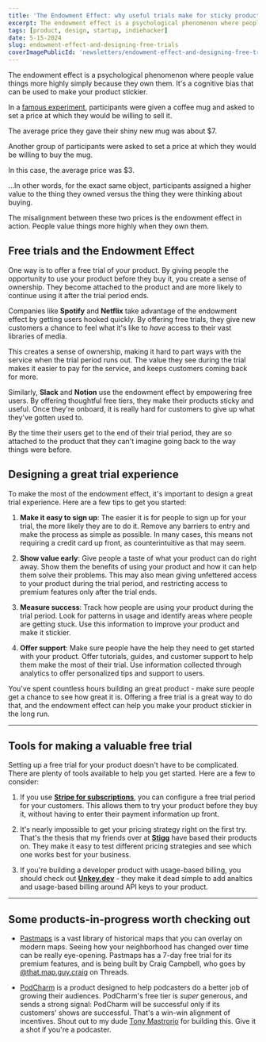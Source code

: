 ```yaml
---
title: 'The Endowment Effect: why useful trials make for sticky products'
excerpt: The endowment effect is a psychological phenomenon where people value things more highly simply because they own them. How can you use this to make your product stickier?
tags: [product, design, startup, indiehacker]
date: 5-15-2024
slug: endowment-effect-and-designing-free-trials
coverImagePublicId: 'newsletters/endowment-effect-and-designing-free-trials/cover'
---
```


The endowment effect is a psychological phenomenon where people value things more highly simply because they own them. It's a cognitive bias that can be used to make your product stickier.

In a [famous experiment](https://en.wikipedia.org/wiki/Endowment_effect), participants were given a coffee mug and asked to set a price at which they would be willing to sell it.

The average price they gave their shiny new mug was about $7.

Another group of participants were asked to set a price at which they would be willing to buy the mug.

In this case, the average price was $3.

<Highlight>
  ...In other words, for the exact same object, participants assigned a higher
  value to the thing they owned versus the thing they were thinking about
  buying.
</Highlight>

The misalignment between these two prices is the endowment effect in action. People value things more highly when they own them.

## Free trials and the Endowment Effect

One way is to offer a free trial of your product. By giving people the opportunity to use your product before they buy it, you create a sense of ownership. They become attached to the product and are more likely to continue using it after the trial period ends.

Companies like **Spotify** and **Netflix** take advantage of the endowment effect by getting users hooked quickly. By offering free trials, they give new customers a chance to feel what it's like to _have_ access to their vast libraries of media.

This creates a sense of ownership, making it hard to part ways with the service when the trial period runs out. The value they see during the trial makes it easier to pay for the service, and keeps customers coming back for more.

Similarly, **Slack** and **Notion** use the endowment effect by empowering free users. By offering thoughtful free tiers, they make their products sticky and useful. Once they're onboard, it is really hard for customers to give up what they've gotten used to.

By the time their users get to the end of their trial period, they are so attached to the product that they can't imagine going back to the way things were before.

## Designing a great trial experience

To make the most of the endowment effect, it's important to design a great trial experience. Here are a few tips to get you started:

1. **Make it easy to sign up**: The easier it is for people to sign up for your trial, the more likely they are to do it. Remove any barriers to entry and make the process as simple as possible. In many cases, this means not requiring a credit card up front, as counterintuitive as that may seem.

2. **Show value early**: Give people a taste of what your product can do right away. Show them the benefits of using your product and how it can help them solve their problems. This may also mean giving unfettered access to your product during the trial period, and restricting access to premium features only after the trial ends.

3. **Measure success**: Track how people are using your product during the trial period. Look for patterns in usage and identify areas where people are getting stuck. Use this information to improve your product and make it stickier.

4. **Offer support**: Make sure people have the help they need to get started with your product. Offer tutorials, guides, and customer support to help them make the most of their trial. Use information collected through analytics to offer personalized tips and support to users.

You've spent countless hours building an great product - make sure people get a chance to see how great it is. Offering a free trial is a great way to do that, and the endowment effect can help you make your product stickier in the long run.

---

## Tools for making a valuable free trial

Setting up a free trial for your product doesn't have to be complicated. There are plenty of tools available to help you get started. Here are a few to consider:

1. If you use **[Stripe for subscriptions](https://docs.stripe.com/billing/subscriptions/trials)**, you can configure a free trial period for your customers. This allows them to try your product before they buy it, without having to enter their payment information up front.

2. It's nearly impossible to get your pricing strategy right on the first try. That's the thesis that my friends over at **[Stigg](https://www.stigg.io/)** have based their products on. They make it easy to test different pricing strategies and see which one works best for your business.

3. If you're building a developer product with usage-based billing, you should check out **[Unkey.dev](https://www.unkey.com/)** - they make it dead simple to add analtics and usage-based billing around API keys to your product.

---

## Some products-in-progress worth checking out

- [Pastmaps](https://pastmaps.com/plus?src=tinyimprovements) is a vast library of historical maps that you can overlay on modern maps. Seeing how your neighborhood has changed over time can be really eye-opening. Pastmaps has a 7-day free trial for its premium features, and is being built by Craig Campbell, who goes by [@that.map.guy.craig](https://www.threads.net/@that.map.guy.craig) on Threads.

- [PodCharm](https://podcharm.com/) is a product designed to help podcasters do a better job of growing their audiences. PodCharm's free tier is _super_ generous, and sends a strong signal: PodCharm will be successful only if its customers' shows are successful. That's a win-win alignment of incentives. Shout out to my dude [Tony Mastrorio](https://www.threads.net/@tonydotcoms) for building this. Give it a shot if you're a podcaster.
